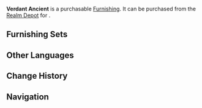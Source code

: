 {{Furnishing Infobox
|id             = 372324
|image          = Item Verdant Ancient.png
|category       = Landform
|subcategory    = Tree
|rarity         = 3
|adeptal_energy = 20
|load           = 300
|reduced_load   = 300
|description    = An exceedingly thick tree with lush leaves that can provide wide-spanning shelter. Its luxurious crown is deep green, and it is said that it has lived for at least a thousand years.<br />It is a shame that such trees may only be found on [[Narukami Island]] - the intense warfare in [[Tatarasuna]] and [[Yashiori Island]] have destroyed a great number of trees, for thick tree crowns are an ideal spot for enemy archers to lie in ambush, which has led to both sides hacking many such trees down in hopes of removing such threats.
|source1        = [[Realm Depot]]
}}
'''Verdant Ancient''' is a purchasable [[Furnishing]]. It can be purchased from the [[Realm Depot]] for {{Item|Realm Currency|30|x=80}}.

==Furnishing Sets==
{{Craft Usage}}

==Other Languages==
{{Other Languages
|en      = Verdant Ancient
|zhs     = 千岁森散
|zhs_rm  = Qiān Suì Sēn Sàn
|zht     = 千歲森散
|zht_rm  = Qiān Suì Sēn Sàn
|zh_tl   = Thousand-Years Dense Foliage
|ja      = 千歳森散
|ja_rm   = Sennen Shinsan{{Assumed}}
|ja_tl   = Millenium Scattered Forest{{Sino|ja}}
|ko      = 천 년의 수림
|ko_rm   = 
|ko_tl   = 
|es      = Follaje milenario
|es_tl   = 
|fr      = Feuillage millénaire
|fr_tl   = Millennial Foliage
|ru      = Зелёный долгожитель
|ru_tl   = 
|th      = แมกไม้นับพันปี
|th_rm   = 
|vi      = Tán Rừng Nghìn Tuổi
|vi_tl   = 
|de      = Alter Grünling
|de_tl   = Old Greenish
|id      = Peneduh Tua
|id_tl   = Old Shade
|pt      = Floresta Aberta Milenar
|pt_tl   = 
}}

==Change History==
{{Change History|2.2}}

==Navigation==
{{Furnishing Navbox/Exterior|Landform}}